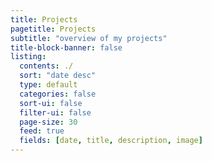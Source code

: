 ```yaml
---
title: Projects
pagetitle: Projects
subtitle: "overview of my projects"
title-block-banner: false
listing:
  contents: ./
  sort: "date desc"
  type: default
  categories: false
  sort-ui: false
  filter-ui: false
  page-size: 30
  feed: true
  fields: [date, title, description, image]
---
```



